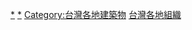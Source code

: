 [[Category:台灣學校|*]]
[[Category:台灣各地教育|*]]
[[Category:台灣各地建築物|Category:台灣各地建築物]]
[[Category:台灣各地組織|]]